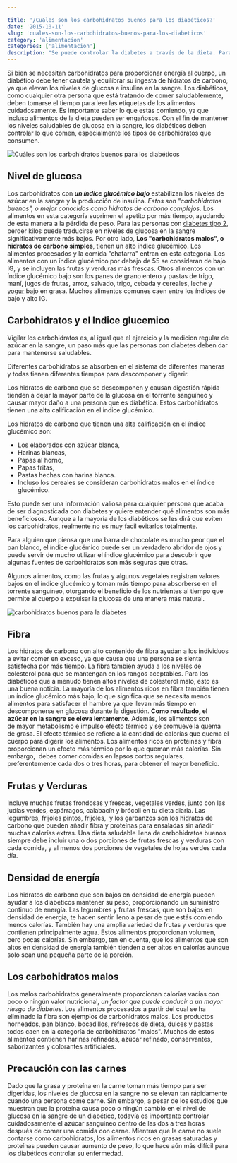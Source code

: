 ```yaml
---

title: '¿Cuáles son los carbohidratos buenos para los diabéticos?'
date: '2015-10-11'
slug: 'cuales-son-los-carbohidratos-buenos-para-los-diabeticos'
category: 'alimentacion'
categories: ['alimentacion']
description: "Se puede controlar la diabetes a través de la dieta. Para esto es necesario estar vigilante de lo que comes y en cuál cantidad. Los detalles pueden ser muy importantes. ¿Cuáles son los carbohidratos buenos para los diabéticos?"
---
```


Si bien se necesitan carbohidratos para proporcionar energía al cuerpo, un diabético debe tener cautela y equilibrar su ingesta de hidratos de carbono, ya que elevan los niveles de glucosa e insulina en la sangre. Los diabéticos, como cualquier otra persona que está tratando de comer saludablemente, deben tomarse el tiempo para leer las etiquetas de los alimentos cuidadosamente. Es importante saber lo que estás comiendo, ya que incluso alimentos de la dieta pueden ser engañosos. Con el fin de mantener los niveles saludables de glucosa en la sangre, los diabéticos deben controlar lo que comen, especialmente los tipos de carbohidratos que consumen.

![Cuáles son los carbohidratos buenos para los diabéticos](/images/carbohidratos-buenos-diabetes.webp)

## Nivel de glucosa

Los carbohidratos con _**un índice glucémico bajo**_ estabilizan los niveles de azúcar en la sangre y la producción de insulina. _Estos son "carbohidratos buenos", o mejor conocidos como hidratos de carbono complejos_. Los alimentos en esta categoría suprimen el apetito por más tiempo, ayudando de esta manera a la pérdida de peso. Para las personas con [diabetes tipo 2](/diabetes-tipo-2/), perder kilos puede traducirse en niveles de glucosa en la sangre significativamente más bajos. Por otro lado, **Los "carbohidratos malos", o hidratos de carbono simples**, tienen un alto índice glucémico. Los alimentos procesados y la comida "chatarra" entran en esta categoría. Los alimentos con un índice glucémico por debajo de 55 se consideran de bajo IG, y se incluyen las frutas y verduras más frescas. Otros alimentos con un índice glucémico bajo son los panes de grano entero y pastas de trigo, maní, jugos de frutas, arroz, salvado, trigo, cebada y cereales, leche y [yogur](/yogur-griego-en-la-dieta-diabetica/) bajo en grasa. Muchos alimentos comunes caen entre los índices de bajo y alto IG.

## Carbohidratos y el Indice glucemico

Vigilar los carbohidratos es, al igual que el ejercicio y la medicion regular de azúcar en la sangre, un paso más que  las personas con diabetes deben dar para mantenerse saludables.

Diferentes carbohidratos se absorben en el sistema de diferentes maneras y todas tienen diferentes tiempos para descomponer y digerir.

Los hidratos de carbono que se descomponen y causan digestión rápida tienden a dejar la mayor parte de la glucosa en el torrente sanguíneo y causar mayor daño a una persona que es diabética. Estos carbohidratos tienen una alta calificación en el índice glucémico.

Los hidratos de carbono que tienen una alta calificación en el índice glucémico son:
- Los elaborados con azúcar blanca,
- Harinas blancas,
- Papas al horno,
- Papas fritas,
- Pastas hechas con harina blanca.
- Incluso los cereales se consideran carbohidratos malos en el índice glucémico.

Esto puede ser una información valiosa para cualquier persona que acaba de ser diagnosticada con diabetes y quiere entender qué alimentos son más beneficiosos. Aunque a la mayoría de los diabéticos se les dirá que eviten los carbohidratos, realmente no es muy facil evitarlos totalmente.

Para alguien que piensa que una barra de chocolate es mucho peor que el pan blanco, el índice glucémico puede ser un verdadero abridor de ojos y puede servir de mucho utilizar el índice glucémico para descubrir que algunas fuentes de carbohidratos son más seguras que otras.

Algunos alimentos, como las frutas y algunos vegetales registran valores bajos en el índice glucémico y toman más tiempo para absorberse en el torrente sanguíneo, otorgando el beneficio de los nutrientes al tiempo que permite al cuerpo a expulsar la glucosa de una manera más natural.

![carbohidratos buenos para la diabetes](/images/carbohidratos-buenos-diabetes.webp)

## Fibra

Los hidratos de carbono con alto contenido de fibra ayudan a los individuos a evitar comer en exceso, ya que causa que una persona se sienta satisfecha por más tiempo. La fibra también ayuda a los niveles de colesterol para que se mantengan en los rangos aceptables. Para los diabéticos que a menudo tienen altos niveles de colesterol malo, esto es una buena noticia. La mayoría de los alimentos ricos en fibra también tienen un índice glucémico más bajo, lo que significa que se necesita menos alimentos para satisfacer el hambre ya que llevan más tiempo en descomponerse en glucosa durante la digestión. **Como resultado, el azúcar en la sangre se eleva lentamente**. Además, los alimentos son de mayor metabolismo e impulso efecto térmico y se promueve la quema de grasa. El efecto térmico se refiere a la cantidad de calorías que quema el cuerpo para digerir los alimentos. Los alimentos ricos en proteínas y fibra proporcionan un efecto más térmico por lo que queman más calorías. Sin embargo,  debes comer comidas en lapsos cortos regulares, preferentemente cada dos o tres horas, para obtener el mayor beneficio.

## Frutas y Verduras

Incluye muchas frutas frondosas y frescas, vegetales verdes, junto con las judías verdes, espárragos, calabacín y brócoli en tu dieta diaria. Las legumbres, frijoles pintos, frijoles,  y los garbanzos son los hidratos de carbono que pueden añadir fibra y proteínas para ensaladas sin añadir muchas calorías extras. Una dieta saludable llena de carbohidratos buenos siempre debe incluir una o dos porciones de frutas frescas y verduras con cada comida, y al menos dos porciones de vegetales de hojas verdes cada día.

## Densidad de energía

Los hidratos de carbono que son bajos en densidad de energía pueden ayudar a los diabéticos mantener su peso, proporcionando un suministro continuo de energía. Las legumbres y frutas frescas, que son bajos en densidad de energía, te hacen sentir lleno a pesar de que estás comiendo menos calorías. También hay una amplia variedad de frutas y verduras que contienen principalmente agua. Estos alimentos proporcionan volumen, pero pocas calorías. Sin embargo, ten en cuenta, que los alimentos que son altos en densidad de energía también tienden a ser altos en calorías aunque solo sean una pequeña parte de la porción.

## Los carbohidratos malos

Los malos carbohidratos generalmente proporcionan calorías vacías con poco o ningún valor nutricional, _un factor que puede conducir a un mayor riesgo de diabetes_. Los alimentos procesados a partir del cual se ha eliminado la fibra son ejemplos de carbohidratos malos. Los productos horneados, pan blanco, bocadillos, refrescos de dieta, dulces y pastas todos caen en la categoría de carbohidratos "malos". Muchos de estos alimentos contienen harinas refinadas, azúcar refinado, conservantes, saborizantes y colorantes artificiales.

## Precaución con las carnes

Dado que la grasa y proteína en la carne toman más tiempo para ser digeridas, los niveles de glucosa en la sangre no se elevan tan rápidamente cuando una persona come carne. Sin embargo, a pesar de los estudios que muestran que la proteína causa poco o ningún cambio en el nivel de glucosa en la sangre de un diabético, todavía es importante controlar cuidadosamente el azúcar sanguíneo dentro de las dos a tres horas después de comer una comida con carne. Mientras que la carne no suele contarse como carbohidratos, los alimentos ricos en grasas saturadas y proteínas pueden causar aumento de peso, lo que hace aún más difícil para los diabéticos controlar su enfermedad.
